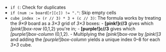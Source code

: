 - `if (`: Check for duplicates
- `if (num := board[r][c]) != "."`: Skip empty cells
- `cube_index := (r // 3) * 3 + (c // 3)`: The formula works by treating the *9×9* board as a *3×3* grid of *3×3* boxes:
        - **[pink!]r//3** gives which *[pink!]box-row* (0,1,2) you're in;
        - **[purple!]c//3** gives which *[purple!]box-column* (0,1,2).
        - Multiplying the *[pink!]box-row* by *[pink!]3* and adding the *[purple!]box-column* yields a unique index 0–8 for each *3×3* cube.